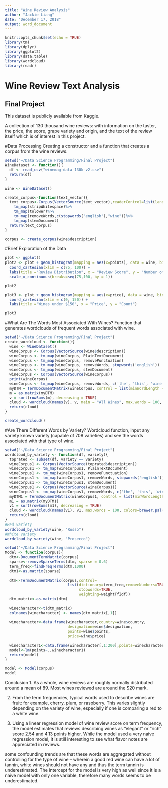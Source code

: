 ---
title: "Wine Review Analysis"
author: "Jackie Liang"
date: "December 17, 2018"
output: word_document
---

```{r setup, include=FALSE}
knitr::opts_chunk$set(echo = TRUE)
library(tm)
library(dplyr)
library(ggplot2)
library(data.table)
library(wordcloud)
library(readr)
```
# Wine Review Text Analysis
## Final Project

This dataset is publicly available from Kaggle. 

A collection of 130 thousand wine reviews: with information on the taster, the price, the score, grape variety and origin, and the text of the review itself which is of interest in this project. 


#Data Processing 
Creating a constructor and a function that creates a corpus from the wine reviews. 
```{r, cache=TRUE, message=FALSE}
setwd("~/Data Science Programming/Final Project")
WineDataset <- function(){
  df <- read_csv("winemag-data-130k-v2.csv")
  return(df)
}
  
wine <- WineDataset()

create_corpus<-function(text_vector){
  text_corpus<-Corpus(VectorSource(text_vector),readerControl=list(language="english"))%>%
    tm_map(stripWhitespace)%>%
    tm_map(tolower)%>%
    tm_map(removeWords,c(stopwords("english"),"wine"))%>%
    tm_map(stemDocument)
  return(text_corpus)
}

corpus <- create_corpus(wine$description)
```

#Brief Exploration of the Data

```{r, cache=TRUE, warning=FALSE}
plot <- ggplot()
plot2 <- plot + geom_histogram(mapping = aes(x=points), data = wine, binwidth = 1, color= 'white') + 
  coord_cartesian(xlim = c(75, 100)) +
  labs(title ="Review Distribution", x = "Review Score", y = "Number of Reviews") +
  scale_x_continuous(breaks=seq(75,100, by = 1))

plot2

plot3 <- plot + geom_histogram(mapping = aes(x=price), data = wine, binwidth = 5, color= 'white') + 
  coord_cartesian(xlim = c(0, 150)) +
  labs(title ="Wines under $150", x = "Price", y = "Count")

plot3

```
#What Are The Words Most Associated With Wines? 
Function that generates wordclouds of frequent words associated with wine.
```{r, cache=TRUE, warning=FALSE}
setwd("~/Data Science Programming/Final Project")
create_wordcloud <- function(){
  wine <- WineDataset()
  wineCorpus <- Corpus(VectorSource(wine$description))
  wineCorpus <- tm_map(wineCorpus, PlainTextDocument)
  wineCorpus <- tm_map(wineCorpus, removePunctuation)
  wineCorpus <- tm_map(wineCorpus, removeWords, stopwords('english'))
  wineCorpus <- tm_map(wineCorpus, stemDocument)
  wineCorpus <- Corpus(VectorSource(wineCorpus))
  print(wineCorpus)
  wineCorpus <- tm_map(wineCorpus, removeWords, c('the', 'this', 'wine', stopwords('english')))
  myDTM = TermDocumentMatrix(wineCorpus, control = list(minWordLength = 1))
  m = as.matrix(myDTM)
  v = sort(rowSums(m), decreasing = TRUE)
  cloud <- wordcloud(names(v), v, main = "All Wines", max.words = 100, colors=brewer.pal(8, "Dark2")) 
  return(cloud)
}

create_wordcloud()
```
#Are There Different Words by Variety?
Wordcloud function, input any variety known variety (capable of 708 varieties) and see the words associated with that type of wine. 
```{r, cache=TRUE, warning=FALSE}
setwd("~/Data Science Programming/Final Project")
wordcloud_by_variety <- function(df, variety){
  toprated <- subset(df, variety == variety)
  wineCorpus1 <- Corpus(VectorSource(toprated$description))
  wineCorpus1 <- tm_map(wineCorpus1, PlainTextDocument)
  wineCorpus1 <- tm_map(wineCorpus1, removePunctuation)
  wineCorpus1 <- tm_map(wineCorpus1, removeWords, stopwords('english'))
  wineCorpus1 <- tm_map(wineCorpus1, stemDocument)
  wineCorpus1 <- Corpus(VectorSource(wineCorpus1))
  wineCorpus1 <- tm_map(wineCorpus1, removeWords, c('the', 'this', 'wine', stopwords('english')))
  myDTM1 = TermDocumentMatrix(wineCorpus1, control = list(minWordLength = 1))
  m1 = as.matrix(myDTM1)
  v1 = sort(rowSums(m1), decreasing = TRUE)
  cloud <- wordcloud(names(v1), v1, max.words = 100, colors=brewer.pal(8, "Dark2"), main = "Wine Description for Varieties")
  return(cloud)
}
#Red variety
wordcloud_by_variety(wine, "Rosso")
#White variety
wordcloud_by_variety(wine, "Prosecco")
```

```{r, cache=TRUE, warning=FALSE}
setwd("~/Data Science Programming/Final Project")
Model <- function(corpus){
  dtm<-DocumentTermMatrix(corpus)
  sparse<-removeSparseTerms(dtm, sparse = 0.6)
  term_freq<-findFreqTerms(dtm,1000)
  dtm1<-as.matrix(sparse)
  
  dtm<-TermDocumentMatrix(corpus,control=
                            list(dictionary=term_freq,removeNumbers=TRUE,
                                 stopwords=TRUE,
                                 weighting=weightTfIdf))
  dtm_matrix<-as.matrix(dtm)
  
  winecharacter<-t(dtm_matrix)
  colnames(winecharacter) <- names(dtm_matrix[,1])
  
  winecharacter<-data.frame(winecharacter,country=wine$country,
                            designation=wine$designation,
                            points=wine$points,
                            price=wine$price)
  
  winecharacter1<-data.frame(winecharacter[,1:200],points=winecharacter$points)
  model<-lm(points~.,winecharacter1)
  return(model)
}

model <- Model(corpus)
model
```

Conclusion
1. As a whole, wine reviews are roughly normally distributed around a mean of 89. Most wines reviewed are around the $20 mark. 

2. From the term frequencies, typical words used to describe wines are fruit: for example, cherry, plum, or raspberry. This varies slightly depending on the variety of wine, especially if one is comparing a red to a white wine. 

3. Using a linear regression model of wine review score on term frequency, the model estimates that reviews describing wines as "elegant" or "rich" score 2.54 and 4.13 points higher. While the model used a very naive regression model, it is still interesting to see what flavor notes are appreciated in reviews. 

some confounding trends are that these words are aggregated without controlling for the type of wine -- wherein a good red wine can have a lot of tannin, white wines should not have any and thus the term tannin is underestimated. The intercept for the model is very high as well since it is a naive model with only one variable, therefore many words seems to be underestimated. 

